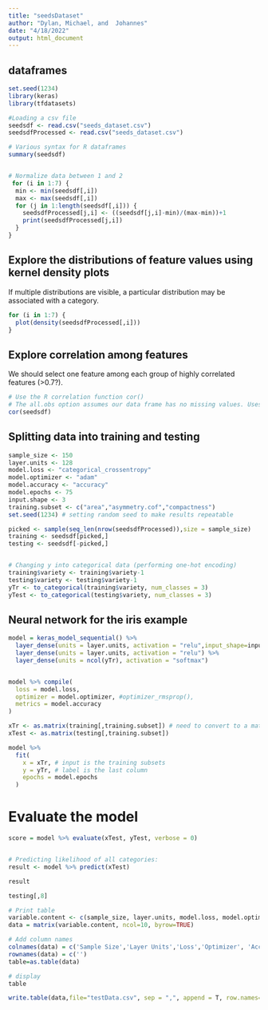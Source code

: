 ```yaml
---
title: "seedsDataset"
author: "Dylan, Michael, and  Johannes"
date: "4/18/2022"
output: html_document
---
```




## dataframes 
```r
set.seed(1234)
library(keras)
library(tfdatasets)

#Loading a csv file
seedsdf <- read.csv("seeds_dataset.csv")
seedsdfProcessed <- read.csv("seeds_dataset.csv")

# Various syntax for R dataframes
summary(seedsdf)


# Normalize data between 1 and 2
 for (i in 1:7) {
  min <- min(seedsdf[,i])
  max <- max(seedsdf[,i])
  for (j in 1:length(seedsdf[,i])) { 
    seedsdfProcessed[j,i] <- ((seedsdf[j,i]-min)/(max-min))+1
    print(seedsdfProcessed[j,i])
  }
}
```
## Explore the distributions of feature values using kernel density plots
If multiple distributions are visible, a particular distribution may be associated with a category. 
```r
for (i in 1:7) {
  plot(density(seedsdfProcessed[,i]))
}

```
## Explore correlation among features
We should select one feature among each group of highly correlated features (>0.7?).
```r
# Use the R correlation function cor()
# The all.obs option assumes our data frame has no missing values. Uses Pearson correlation testing by default.
cor(seedsdf)

```

## Splitting data into training and testing

```r
sample_size <- 150
layer.units <- 128
model.loss <- "categorical_crossentropy"
model.optimizer <- "adam"
model.accuracy <- "accuracy"
model.epochs <- 75
input.shape <- 3
training.subset <- c("area","asymmetry.cof","compactness")
set.seed(1234) # setting random seed to make results repeatable

picked <- sample(seq_len(nrow(seedsdfProcessed)),size = sample_size)
training <- seedsdf[picked,]
testing <- seedsdf[-picked,]


# Changing y into categorical data (performing one-hot encoding)
training$variety <- training$variety-1
testing$variety <- testing$variety-1
yTr <- to_categorical(training$variety, num_classes = 3)
yTest <- to_categorical(testing$variety, num_classes = 3)

```

## Neural network for the iris example

```r
model = keras_model_sequential() %>%
  layer_dense(units = layer.units, activation = "relu",input_shape=input.shape) %>%
  layer_dense(units = layer.units, activation = "relu") %>%
  layer_dense(units = ncol(yTr), activation = "softmax")


model %>% compile(
  loss = model.loss,
  optimizer = model.optimizer, #optimizer_rmsprop(),
  metrics = model.accuracy
)

xTr <- as.matrix(training[,training.subset]) # need to convert to a matrix
xTest <- as.matrix(testing[,training.subset])

model %>% 
  fit(
    x = xTr, # input is the training subsets
    y = yTr, # label is the last column
    epochs = model.epochs
  )

```

# Evaluate the model
```r
score = model %>% evaluate(xTest, yTest, verbose = 0)


# Predicting likelihood of all categories:
result <- model %>% predict(xTest)

result

testing[,8]

# Print table
variable.content <- c(sample_size, layer.units, model.loss, model.optimizer, model.accuracy, model.epochs, input.shape, toString(training.subset), round(score[1], 4), round(score[2], 4))
data = matrix(variable.content, ncol=10, byrow=TRUE)

# Add column names
colnames(data) = c('Sample Size','Layer Units','Loss','Optimizer', 'Accuracy', 'Epochs', 'Input Shape', 'Feature Selection', 'Test Loss', 'Test Accuracy')
rownames(data) = c('')
table=as.table(data)

# display
table

write.table(data,file="testData.csv", sep = ",", append = T, row.names=F, col.names=F)
```
